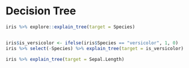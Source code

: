 # Decision Tree

```r
iris %>% explore::explain_tree(target = Species)


iris$is_versicolor <- ifelse(iris$Species == "versicolor", 1, 0)
iris %>% select(-Species) %>% explain_tree(target = is_versicolor)

iris %>% explain_tree(target = Sepal.Length)
```








